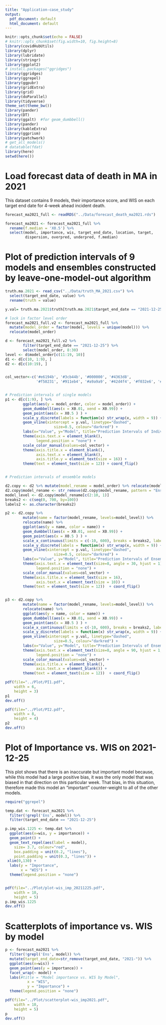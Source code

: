 ```yaml
---
title: "Application-case_study"
output:
  pdf_document: default
  html_document: default
---
```


```r
knitr::opts_chunk$set(echo = FALSE)
# knitr::opts_chunk$set(fig.width=10, fig.height=8) 
library(covidHubUtils)
library(dplyr)
library(lubridate)
library(stringr)
library(ggplot2)
# install.packages("ggridges")
library(ggridges)
library(ggrepel)
library(ggpubr)
library(gridExtra)
library(grid)
library(doParallel)
library(tidyverse)
theme_set(theme_bw())
library(pander)
library(DT)
library(ggalt)  #for geom_dumbbell()
library(pander)
library(kableExtra)
library(ggprism)
library(patchwork)
# get_all_models()
# datatable(fdat)
library(here)
setwd(here())
```

# Load forecast data of death in MA in 2021

This dataset contains 9 models, their importance score, and WIS on each target end date for 4-week ahead incident death.

```r
forecast_ma2021_full <- readRDS("../Data/forecast_death_ma2021.rds")

forecast_ma2021 <- forecast_ma2021_full %>% 
  rename(f.median = 'X0.5') %>% 
  select(model, importance, wis, target_end_date, location, target, 
         dispersion, overpred, underpred, f.median) 
```

# Plot of prediction intervals of 9 models and ensembles constructed by leave-one-model-out algorithm

```r
truth.ma.2021 <- read_csv("../Data/truth_MA_2021.csv") %>% 
  select(target_end_date, value) %>% 
  rename(truth = value)

y.val= truth.ma.2021$truth[truth.ma.2021$target_end_date == "2021-12-25"] 

# lock in factor level order
forecast_ma2021_full.v2 <- forecast_ma2021_full %>% 
  mutate(model_order = factor(model, levels = unique(model))) %>% 
  relocate(model_order)

d <- forecast_ma2021_full.v2 %>% 
        filter(target_end_date == "2021-12-25") %>% 
        select(model_order, 8:30)
level <- d$model_order[c(11:19, 10)]
d1 <- d[c(10, 1:9), ]
d2 <- d[c(10:19), ]


col_vector<-c('#e6194b', '#3cb44b', '#000000', '#4363d8', 
              '#f58231', '#911eb4', '#a9a9a9', '#42d4f4', '#f032e6', '#ffe119')


# Prediction intervals of single models
p1 <- d[c(1:9), ] %>% 
        ggplot(aes(y = model_order, color = model_order)) + 
        geom_dumbbell(aes(x = X0.01, xend = X0.99)) +
        geom_point(aes(x = X0.5 ) ) + 
        scale_y_discrete(labels = function(x) str_wrap(x, width = 9)) +
        geom_vline(xintercept = y.val, linetype="dashed", 
                      size=0.5, colour="darkred") +
        labs(x="Value", y="Model", title="Prediction Intervals of Individual Forecasts") + 
        theme(axis.text.x = element_blank(),
              legend.position = "none") +
        scale_color_manual(values=col_vector) +
        theme(axis.title.x = element_blank(),
              axis.text.x = element_blank(),
              axis.title.y = element_text(size = 16)) +
        theme(text = element_text(size = 12)) + coord_flip() 


# Prediction intervals of ensemble models

d2.copy <- d2 %>% mutate(model_rename = model_order) %>% relocate(model_rename)
d2.copy$model_rename <- str_remove(d2.copy$model_rename, pattern = "Ens.wo.")
model_level <- d2.copy$model_rename[c(2:10, 1)]
breaks2 <- c(seq(0, 700, by=100))
labels2 <- as.character(breaks2)

p2 <- d2.copy %>%
        mutate(name = factor(model_rename, levels=model_level)) %>% 
        relocate(name) %>% 
        ggplot(aes(y = name, color = name)) + 
        geom_dumbbell(aes(x = X0.01, xend = X0.99)) +
        geom_point(aes(x = X0.5 ) ) +
        scale_x_continuous(limits = c(-10, 600), breaks = breaks2, labels = labels2) +
        scale_y_discrete(labels = function(x) str_wrap(x, width = 9)) +
        geom_vline(xintercept = y.val, linetype="dashed", 
                      size=0.5, colour="darkred") +
        labs(x="Value", y="Model", title="Prediction Intervals of Ensembles Built Excluding a Single Model") + 
        theme(axis.text.x = element_text(size=8, angle = 30, hjust = 1),
              legend.position = "none") +
        scale_color_manual(values=col_vector) +
        theme(axis.title.x = element_text(size = 16),
              axis.text.x = element_text(size = 10)) +
        theme(text = element_text(size = 12))  + coord_flip()   


p3 <- d2.copy %>%
        mutate(name = factor(model_rename, levels=model_level)) %>% 
        relocate(name) %>% 
        ggplot(aes(y = name, color = name)) + 
        geom_dumbbell(aes(x = X0.01, xend = X0.99)) +
        geom_point(aes(x = X0.5 ) ) +
        scale_x_continuous(limits = c(-10, 600), breaks = breaks2, labels = labels2) +
        scale_y_discrete(labels = function(x) str_wrap(x, width = 9)) +
        geom_vline(xintercept = y.val, linetype="dashed", 
                      size=0.5, colour="darkred") +
        labs(x="Value", y="Model", title="Prediction Intervals of Ensembles Built Excluding a Single Model") + 
        theme(axis.text.x = element_text(size=8, angle = 90, hjust = 1, vjust=0.5),
              legend.position = "none") +
        scale_color_manual(values=col_vector) +
        theme(axis.title.x = element_blank(),
              axis.text.x = element_blank()) +
        theme(text = element_text(size = 12))  + coord_flip()   
```

```r
pdf(file="../Plot/PI1.pdf",
    width = 6,
    height = 3)
p1
dev.off()
```
```r
pdf(file="../Plot/PI2.pdf",
    width = 8,
    height = 4)
p2
dev.off()
```

# Plot of Importance vs. WIS on 2021-12-25 
 
This plot shows that there is an inaccurate but important model because, while this model had a large positive bias, it was the only model that was biased in that direction on this particular week.
That bias, in this situation, therefore made this model an “important” counter-weight to all of the other models.

```r
require("ggrepel")

temp.dat <- forecast_ma2021 %>%
  filter(!grepl('Ens', model)) %>% 
  filter(target_end_date == "2021-12-25")

p.imp_wis.1225 <- temp.dat %>% 
  ggplot(aes(x=wis, y = importance)) + 
  geom_point() + 
  geom_text_repel(aes(label = model), 
    size= 3.7, colour="red", 
    box.padding = unit(0.2, "lines"),
    point.padding = unit(0.3, "lines")) +
 xlim(0,130) + 
  labs(y = "Importance",
       x = "WIS") + 
  theme(legend.position = "none")


pdf(file="../Plot/plot-wis_imp_20211225.pdf",
    width = 10,
    height = 5)
p.imp_wis.1225 
dev.off()
```

# Scatterplots of importance vs. WIS by model

```r
p <- forecast_ma2021 %>% 
  filter(!grepl('Ens', model)) %>% 
  mutate(target_end_date=str_remove(target_end_date, "2021-")) %>% 
  ggplot(aes(x=wis)) + 
  geom_point(aes(y = importance)) +
  facet_wrap(~ model) + 
  labs(#title = "Model importance vs. WIS by Model",
          x = "WIS",
          y = "Importance") + 
  theme(legend.position = "none")

pdf(file="../Plot/scatterplot-wis_imp2021.pdf",
    width = 10,
    height = 5)
p
dev.off()
```







